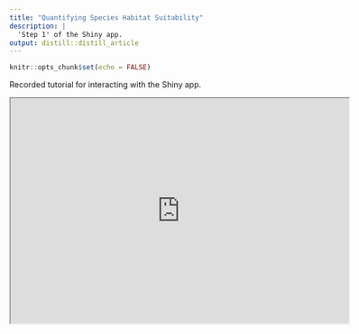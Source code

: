 ```yaml
---
title: "Quantifying Species Habitat Suitability"
description: |
  'Step 1' of the Shiny app.
output: distill::distill_article
---
```


```r
knitr::opts_chunk$set(echo = FALSE)
```

Recorded tutorial for interacting with the Shiny app.


<iframe width="600" height="400" src="https://www.youtube.com/embed/8kmX27R_e9I" data-external= "1"> </iframe>


